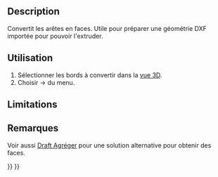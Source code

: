 <languages/>

{{Docnav/fr
|[[OpenSCAD_IncreaseToleranceFeature/fr|Augmenter la tolérance]]
|[[OpenSCAD_ExpandPlacements/fr|Développer les placements]]
|[[OpenSCAD_Workbench/fr|Atelier OpenSCAD]]
|IconL=OpenSCAD_IncreaseToleranceFeature.svg
|IconR=OpenSCAD_ExpandPlacements.svg
|IconC=Workbench_OpenSCAD.svg
}}

{{GuiCommand/fr
|Name=OpenSCAD Edgestofaces
|Name/fr=OpenSCAD Conversion d'arêtes en faces
|MenuLocation=OpenSCAD → Convertir les arêtes en faces‏‎
|Workbenches=[[OpenSCAD_Workbench/fr|OpenSCAD]]
|SeeAlso=[[Draft_Upgrade/fr|Draft Agréger]]
}}

==Description== 

Convertit les arêtes en faces. Utile pour préparer une géométrie DXF importée pour pouvoir l'extruder.

<span id="Usage"></span>
==Utilisation== 

#Sélectionner les bords à convertir dans la [[3D_view/fr|vue 3D]].
#Choisir {{KEY|OpenSCAD}} → {{KEY|[[Image:OpenSCAD_Edgestofaces.svg|32px]] Convertir les arêtes en faces}} du menu.

==Limitations==

<span id="Notes"></span>
==Remarques== 

Voir aussi [[Draft_Upgrade/fr|Draft Agréger]] pour une solution alternative pour obtenir des faces.


{{Docnav/fr
|[[OpenSCAD_IncreaseToleranceFeature/fr|Augmenter la tolérance]]
|[[OpenSCAD_ExpandPlacements/fr|Développer les placements]]
|[[OpenSCAD_Workbench/fr|Atelier OpenSCAD]]
|IconL=OpenSCAD_IncreaseToleranceFeature.svg
|IconR=OpenSCAD_ExpandPlacements.svg
|IconC=Workbench_OpenSCAD.svg
}}

{{OpenSCAD_Tools_navi{{#translation:}}}}
{{Userdocnavi{{#translation:}}}}
